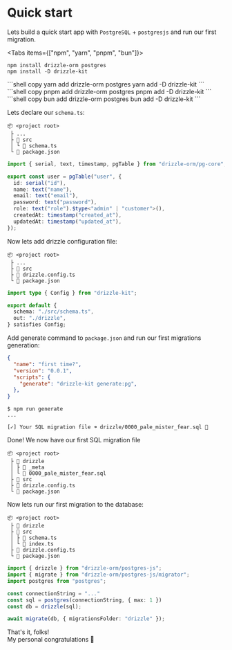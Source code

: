 

# Quick start
Lets build a quick start app with `PostgreSQL` + `postgresjs` and run our first migration.

<Tabs items={["npm", "yarn", "pnpm", "bun"]}>
<Tab>
```shell copy
npm install drizzle-orm postgres
npm install -D drizzle-kit
```
</Tab>
<Tab>
```shell copy
yarn add drizzle-orm postgres
yarn add -D drizzle-kit
```
</Tab>
<Tab>
```shell copy
pnpm add drizzle-orm postgres
pnpm add -D drizzle-kit
```
</Tab>
<Tab>
```shell copy
bun add drizzle-orm postgres
bun add -D drizzle-kit
```
</Tab>
</Tabs>

Lets declare our `schema.ts`:

```plaintext {4}
📦 <project root>
 ├ ...
 ├ 📂 src
 │ └ 📜 schema.ts
 └ 📜 package.json
```
```ts copy filename="schema.ts"
import { serial, text, timestamp, pgTable } from "drizzle-orm/pg-core";

export const user = pgTable("user", {
  id: serial("id"),
  name: text("name"),
  email: text("email"),
  password: text("password"),
  role: text("role").$type<"admin" | "customer">(),
  createdAt: timestamp("created_at"),
  updatedAt: timestamp("updated_at"),
});
```

Now lets add drizzle configuration file:
```plaintext {4}
📦 <project root>
 ├ ...
 ├ 📂 src
 ├ 📜 drizzle.config.ts
 └ 📜 package.json
```
```ts
import type { Config } from "drizzle-kit";

export default {
  schema: "./src/schema.ts",
  out: "./drizzle",
} satisfies Config;
```

Add generate command to `package.json` and run our first migrations generation:

```json filename="package.json" {5}
{
  "name": "first time?",
  "version": "0.0.1",
  "scripts": {
    "generate": "drizzle-kit generate:pg",
  }, 
}
```
```shell filename="terminal"
$ npm run generate
...

[✓] Your SQL migration file ➜ drizzle/0000_pale_mister_fear.sql 🚀
```

Done! We now have our first SQL migration file
```plaintext {4}
📦 <project root>
 ├ 📂 drizzle
 │ ├ 📂 _meta
 │ └ 📜 0000_pale_mister_fear.sql
 ├ 📂 src
 ├ 📜 drizzle.config.ts
 └ 📜 package.json
```
Now lets run our first migration to the database:

```plaintext {5}
📦 <project root>
 ├ 📂 drizzle
 ├ 📂 src
 │ ├ 📜 schema.ts
 │ └ 📜 index.ts
 ├ 📜 drizzle.config.ts
 └ 📜 package.json
```

```ts copy filename="index.ts"
import { drizzle } from "drizzle-orm/postgres-js";
import { migrate } from "drizzle-orm/postgres-js/migrator";
import postgres from "postgres";

const connectionString = "..."
const sql = postgres(connectionString, { max: 1 })
const db = drizzle(sql);

await migrate(db, { migrationsFolder: "drizzle" });
```

That's it, folks!  
My personal congratulations 🎉
